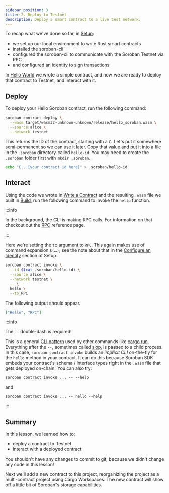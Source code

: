 ```yaml
---
sidebar_position: 3
title: 2. Deploy to Testnet
description: Deploy a smart contract to a live test network.
---
```


<head>
  <title>Deploy a smart contract to a live test network.</title>
  <meta charSet="utf-8" />
  <meta
    property="og:title"
    content="Deploy a smart contract to a live test network."
  />
  <meta
    property="og:description"
    content="Deploy and interact with smart contract on a live test network called Testnet."
  />
  <link
    rel="canonical"
    href="https://soroban.stellar.org/docs/getting-started/deploy-to-testnet"
  />
</head>

To recap what we've done so far, in [Setup](setup.mdx):

- we set up our local environment to write Rust smart contracts
- installed the soroban-cli
- configured the soroban-cli to communicate with the Soroban Testnet via RPC
- and configured an identity to sign transactions

In [Hello World](hello-world.mdx) we wrote a simple contract, and now we are ready to deploy that contract to Testnet, and interact with it.

## Deploy

To deploy your Hello Soroban contract, run the following command:

```bash
soroban contract deploy \
  --wasm target/wasm32-unknown-unknown/release/hello_soroban.wasm \
  --source alice \
  --network testnet
```

This returns the ID of the contract, starting with a `C`. Let's put it somewhere semi-permanent so we can use it later. Copy that value and put it into a file in the `.soroban` directory called `hello-id`. You may need to create the `.soroban` folder first with `mkdir .soroban`.

```bash
echo "C...[your contract id here]" > .soroban/hello-id
```

## Interact

Using the code we wrote in [Write a Contract](hello-world.mdx#write-a-contract) and the resulting `.wasm` file we built in [Build](hello-world.mdx#build), run the following command to invoke the `hello` function.

:::info

In the background, the CLI is making RPC calls. For information on that checkout out the [RPC](../resources/rpc.mdx) reference page.

:::

Here we're setting the `to` argument to `RPC`. This again makes use of command expansion `$(…)`; see the note about that in the [Configure an Identity](setup#configure-an-identity) section of Setup.

```bash
soroban contract invoke \
  --id $(cat .soroban/hello-id) \
  --source alice \
  --network testnet \
  -- \
  hello \
  --to RPC
```

The following output should appear.

```json
["Hello", "RPC"]
```

:::info

The `--` double-dash is required!

This is a general [CLI pattern](https://unix.stackexchange.com/questions/11376/what-does-double-dash-mean) used by other commands like [cargo run](https://doc.rust-lang.org/cargo/commands/cargo-run.html). Everything after the `--`, sometimes called [slop](https://github.com/clap-rs/clap/issues/971), is passed to a child process. In this case, `soroban contract invoke` builds an _implicit CLI_ on-the-fly for the `hello` method in your contract. It can do this because Soroban SDK embeds your contract's schema / interface types right in the `.wasm` file that gets deployed on-chain. You can also try:

    soroban contract invoke ... -- --help

and

    soroban contract invoke ... -- hello --help

:::

## Summary

In this lesson, we learned how to:

- deploy a contract to Testnet
- interact with a deployed contract

You shouldn't have any changes to commit to git, because we didn't change any code in this lesson!

Next we'll add a new contract to this project, reorganizing the project as a multi-contract project using Cargo Workspaces. The new contract will show off a little bit of Soroban's storage capabilities.
